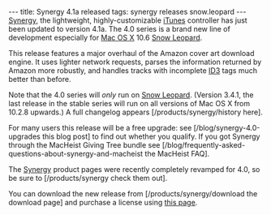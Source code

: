 ---
title: Synergy 4.1a released
tags: synergy releases snow.leopard
---
[[Synergy]], the lightweight, highly-customizable [[iTunes]] controller has just been updated to version 4.1a. The 4.0 series is a brand new line of development especially for [[Mac OS X]] 10.6 [[Snow Leopard]].

This release features a major overhaul of the Amazon cover art download engine. It uses lighter network requests, parses the information returned by Amazon more robustly, and handles tracks with incomplete [[ID3]] tags much better than before.

Note that the 4.0 series will ''only'' run on [[Snow Leopard]]. (Version 3.4.1, the last release in the stable series will run on all versions of Mac OS X from 10.2.8 upwards.) A full changelog appears [/products/synergy/history here].

For many users this release will be a free upgrade: see [/blog/synergy-4.0-upgrades this blog post] to find out whether you qualify. If you got Synergy through the MacHeist Giving Tree bundle see  [/blog/frequently-asked-questions-about-synergy-and-macheist the MacHeist FAQ].

The [[Synergy]] product pages were recently completely revamped for 4.0, so be sure to [/products/synergy check them out].

You can download the new release from [/products/synergy/download the download page] and purchase a license using [https://secure.wincent.com/a/products/synergy-classic/purchase/ this page].
